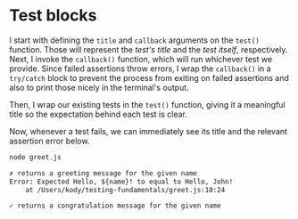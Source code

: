 # Test blocks

I start with defining the `title` and `callback` arguments on the `test()` function. Those will represent the _test's title_ and the _test itself_, respectively. Next, I invoke the `callback()` function, which will run whichever test we provide. Since failed assertions throw errors, I wrap the `callback()` in a `try/catch` block to prevent the process from exiting on failed assertions and also to print those nicely in the terminal's output.

<CodeFile file="greet.js" range="27-35" highlight="28,31" />

Then, I wrap our existing tests in the `test()` function, giving it a meaningful title so the expectation behind each test is clear.

<CodeFile file="greet.js" range="9-15" highlight="9,13" />

Now, whenever a test fails, we can immediately see its title and the relevant assertion error below.

```sh nonumber
node greet.js
```

```txt nocopy lines=1-3
✗ returns a greeting message for the given name
Error: Expected Hello, ${name}! to equal to Hello, John!
    at /Users/kody/testing-fundamentals/greet.js:10:24

✓ returns a congratulation message for the given name
```

